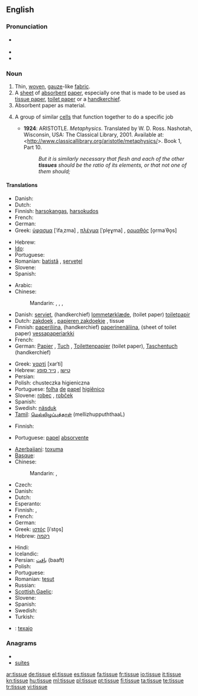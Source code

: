 ==English==

===Pronunciation===
* {{a|GenAm}} {{IPA|/ˈtɪʃu/}}
* {{audio|en-us-tissue.ogg|Audio (US)}}
* {{audio|En-uk-tissue.ogg|Audio (UK)}}

===Noun===
{{en-noun}}

# Thin, [[woven]], [[gauze]]-like [[fabric]].
# A [[sheet]] of [[absorbent]] [[paper]], especially one that is made to be used as [[tissue paper]], [[toilet paper]] or a [[handkerchief]].
# Absorbent paper as material.
# {{biology}} A group of similar [[cells]] that function together to do a specific job
#* '''1924''': ARISTOTLE.  ''Metaphysics''.  Translated by W. D. Ross.  Nashotah, Wisconsin, USA: The Classical Library, 2001.  Available at: <http://www.classicallibrary.org/aristotle/metaphysics/>. Book 1, Part 10.
#*: ''But it is similarly necessary that flesh and each of the other '''tissues''' should be the ratio of its elements, or that not one of them should;''

====Translations====
{{trans-top|woven fabric}}
* Danish: {{t-|da|stof}}
* Dutch: {{t+|nl|weefsel|n}}
* Finnish: [[harsokangas]], [[harsokudos]]
* French: {{t+|fr|tissu|m}}
* German: {{t+|de|Gewebe|n}}
* Greek: [[ύφασμα]] [ˈifaˌzma] {{n}}, [[πλέγμα]] [ˈple̞ɣma] {{n}}, [[ορμαθός]] [o̞rmaˈθo̞s] {{m}}
{{trans-mid}}
* Hebrew: {{t+|he|רקמה|f}}
* [[Ido]]: {{t|io|texajo|m|xs=Ido}}
* Portuguese: {{t+|pt|tecido|m}}
* Romanian: [[batistă]] {{f}}, [[şerveţel]] {{n}}
* Slovene: {{t+|sl|robec|m}}
* Spanish: {{t+|es|tejido|m}}
{{trans-bottom}}

{{trans-top|sheet of absorbent paper}}
* Arabic: {{t|ar|مندل|m|tr=mandal}}
* Chinese:
*: Mandarin: {{t|cmn|面巾紙|sc=Hani}}, {{t|cmn|面巾纸|tr=miànjīnzhǐ|sc=Hani}}, {{t-|cmn|紙巾|sc=Hani}}, {{t-|cmn|纸巾|tr=zhǐjīn|sc=Hani}}
* Danish: [[serviet]], (handkerchief) [[lommetørklæde]], (toilet paper) [[toiletpapir]]
* Dutch: [[zakdoek]] {{m}}, [[papieren zakdoekje]] {{n}}, tissue {{m}}
* Finnish: [[paperiliina]], (handkerchief) [[paperinenäliina]], (sheet of toilet paper) [[vessapaperiarkki]]
* French: {{t+|fr|tissu|m}}
* German: [[Papier]] {{n}}, [[Tuch]] {{n}}, [[Toilettenpapier]] {{n}} (toilet paper), [[Taschentuch]] {{n}} (handkerchief)
{{trans-mid}}
* Greek: [[χαρτί]] [xarˈti] {{n}}
* Hebrew: [[טישו]] {{m}}, [[נייר סופג]] {{m}}
* Persian: {{t+|fa|دستمال|tr=dastmal|xs=Persian}}
* Polish: chusteczka higieniczna {{f}}
* Portuguese: [[folha]] [[de]] [[papel]] [[higiênico]] {{f}}
* Slovene: [[robec]] {{m}}, [[robček]] {{m}}
* Spanish: {{t+|es|tejido|m}}
* Swedish: [[näsduk]] {{c}}
* [[Tamil]]: [[மெல்லிழுப்புத்தாள் ]] (mellizhuppuththaaL)
{{trans-bottom}}

{{trans-top|paper material}}
* Finnish: {{t-|fi|pehmopaperi}}
{{trans-mid}}
* Portuguese: [[papel]] [[absorvente]] {{m}}
{{trans-bottom}}

{{trans-top|aggregation of cells}}
* [[Azerbaijani]]: [[toxuma]]
* [[Basque]]: {{t+|eu|ehun|xs=Basque}}
* Chinese:
*: Mandarin: {{t-|cmn|組織|sc=Hani}}, {{t-|cmn|组织|tr=zǔzhī|sc=Hani}}
* Czech: {{t-|cs|tkáň|f}}
* Danish: {{t-|da|væv|n}}
* Dutch: {{t+|nl|weefsel|n}}
* Esperanto: {{t|eo|histo|xs=Esperanto}}
* Finnish: {{t+|fi|kudos}}, {{t-|fi|solukko}}
* French: {{t+|fr|tissu|m}}
* German: {{t+|de|Gewebe|n}}
* Greek: [[ιστός]] [iˈsto̞s] {{m}}
* Hebrew: [[רקמה]] {{f}}
{{trans-mid}}
* Hindi: {{t|hi|ऊतक|m|tr=ūtak|xs=Hindi}}
* Icelandic: {{t+|is|vefur|m}}
* Persian: [[بافت]] (baaft)
* Polish: {{t+|pl|tkanka|f}}
* Portuguese: {{t+|pt|tecido|m}}
* Romanian: [[ţesut]] {{n}}
* Russian: {{t+|ru|ткань|f}}
* [[Scottish Gaelic]]: {{t-|gd|maothran|m|xs=Scottish Gaelic}}
* Slovene: {{t+|sl|tkivo|n}}
* Spanish: {{t+|es|tejido|m}}
* Swedish: {{t+|sv|vävnad|c}}
* Turkish: {{t+|tr|doku}}
{{trans-bottom}}

{{checktrans}}
* {{ttbc|Ido}}: [[texajo]]

===Anagrams===
* {{alphagram|eisstu}}
* [[suites#English|suites]]

[[ar:tissue]]
[[de:tissue]]
[[el:tissue]]
[[es:tissue]]
[[fa:tissue]]
[[fr:tissue]]
[[io:tissue]]
[[it:tissue]]
[[kn:tissue]]
[[hu:tissue]]
[[ml:tissue]]
[[pl:tissue]]
[[pt:tissue]]
[[fi:tissue]]
[[ta:tissue]]
[[te:tissue]]
[[tr:tissue]]
[[vi:tissue]]